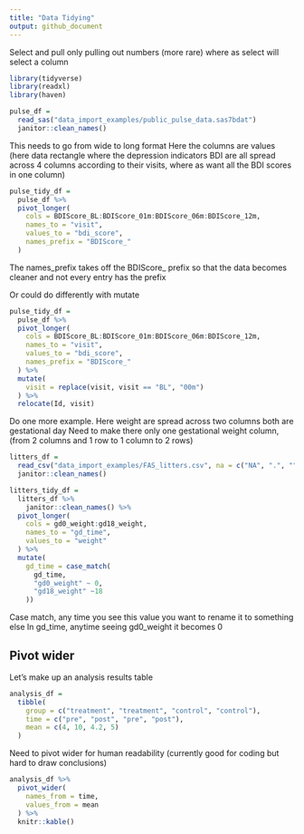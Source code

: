 ```yaml
---
title: "Data Tidying"
output: github_document
---
```


Select and pull only pulling out numbers (more rare) where as select will select a column 

```r
library(tidyverse)
library(readxl)
library(haven)
```

```r
pulse_df = 
  read_sas("data_import_examples/public_pulse_data.sas7bdat")
  janitor::clean_names()
```

This needs to go from wide to long format
Here the columns are values (here data rectangle where the depression indicators BDI are all spread across 4 columns according to their visits, where as want all the BDI scores in one column)

```r
pulse_tidy_df =
  pulse_df %>% 
  pivot_longer(
    cols = BDIScore_BL:BDIScore_01m:BDIScore_06m:BDIScore_12m,
    names_to = "visit",
    values_to = "bdi_score",
    names_prefix = "BDIScore_"
  )
```

The names_prefix takes off the BDIScore_ prefix so that the data becomes cleaner and not every entry has the prefix 

Or could do differently with mutate

```r
pulse_tidy_df =
  pulse_df %>% 
  pivot_longer(
    cols = BDIScore_BL:BDIScore_01m:BDIScore_06m:BDIScore_12m,
    names_to = "visit",
    values_to = "bdi_score",
    names_prefix = "BDIScore_"
  ) %>% 
  mutate(
    visit = replace(visit, visit == "BL", "00m")
  ) %>% 
  relocate(Id, visit)
```

Do one more example.
Here weight are spread across two columns both are gestational day 
Need to make there only one gestational weight column, (from 2 columns and 1 row to 1 column to 2 rows)

```r
litters_df = 
  read_csv("data_import_examples/FAS_litters.csv", na = c("NA", ".", "")) %>% 
  janitor::clean_names()
```

```r
litters_tidy_df =
  litters_df %>% 
    janitor::clean_names() %>% 
  pivot_longer(
    cols = gd0_weight:gd18_weight,
    names_to = "gd_time",
    values_to = "weight"
  ) %>% 
  mutate(
    gd_time = case_match(
      gd_time,
      "gd0_weight" ~ 0,
      "gd18_weight" ~18
    ))
```

Case match, any time you see this value you want to rename it to something else
In gd_time, anytime seeing gd0_weight it becomes 0

## Pivot wider

Let's make up an analysis results table 

```r
analysis_df = 
  tibble(
    group = c("treatment", "treatment", "control", "control"),
    time = c("pre", "post", "pre", "post"),
    mean = c(4, 10, 4.2, 5)
  )
```

Need to pivot wider for human readability (currently good for coding but hard to draw conclusions)

```r
analysis_df %>% 
  pivot_wider(
    names_from = time,
    values_from = mean
  ) %>% 
  knitr::kable()
```

